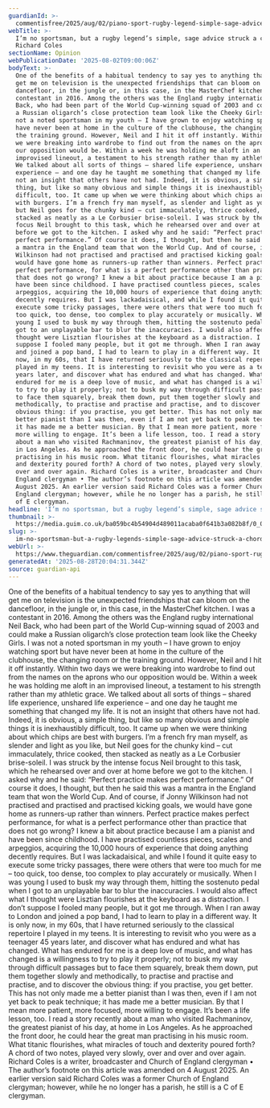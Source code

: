 ```yaml
---
guardianId: >-
  commentisfree/2025/aug/02/piano-sport-rugby-legend-simple-sage-advice-perfect-practice
webTitle: >-
  I’m no sportsman, but a rugby legend’s simple, sage advice struck a chord |
  Richard Coles
sectionName: Opinion
webPublicationDate: '2025-08-02T09:00:06Z'
bodyText: >-
  One of the benefits of a habitual tendency to say yes to anything that will
  get me on television is the unexpected friendships that can bloom on the
  dancefloor, in the jungle or, in this case, in the MasterChef kitchen. I was a
  contestant in 2016. Among the others was the England rugby international Neil
  Back, who had been part of the World Cup-winning squad of 2003 and could make
  a Russian oligarch’s close protection team look like the Cheeky Girls. I was
  not a noted sportsman in my youth – I have grown to enjoy watching sport but
  have never been at home in the culture of the clubhouse, the changing room or
  the training ground. However, Neil and I hit it off instantly. Within two days
  we were breaking into wardrobe to find out from the names on the aprons who
  our opposition would be. Within a week he was holding me aloft in an
  improvised lineout, a testament to his strength rather than my athletic grace.
  We talked about all sorts of things – shared life experience, unshared life
  experience – and one day he taught me something that changed my life. It is
  not an insight that others have not had. Indeed, it is obvious, a simple
  thing, but like so many obvious and simple things it is inexhaustibly
  difficult, too. It came up when we were thinking about which chips are best
  with burgers. I’m a french fry man myself, as slender and light as you like,
  but Neil goes for the chunky kind – cut immaculately, thrice cooked, then
  stacked as neatly as a Le Corbusier brise-soleil. I was struck by the intense
  focus Neil brought to this task, which he rehearsed over and over at home
  before we got to the kitchen. I asked why and he said: “Perfect practice makes
  perfect performance.” Of course it does, I thought, but then he said this was
  a mantra in the England team that won the World Cup. And of course, if Jonny
  Wilkinson had not practised and practised and practised kicking goals, we
  would have gone home as runners-up rather than winners. Perfect practice makes
  perfect performance, for what is a perfect performance other than practice
  that does not go wrong? I knew a bit about practice because I am a pianist and
  have been since childhood. I have practised countless pieces, scales and
  arpeggios, acquiring the 10,000 hours of experience that doing anything
  decently requires. But I was lackadaisical, and while I found it quite easy to
  execute some tricky passages, there were others that were too much for me –
  too quick, too dense, too complex to play accurately or musically. When I was
  young I used to busk my way through them, hitting the sostenuto pedal when I
  got to an unplayable bar to blur the inaccuracies. I would also affect what I
  thought were Lisztian flourishes at the keyboard as a distraction. I don’t
  suppose I fooled many people, but it got me through. When I ran away to London
  and joined a pop band, I had to learn to play in a different way. It is only
  now, in my 60s, that I have returned seriously to the classical repertoire I
  played in my teens. It is interesting to revisit who you were as a teenager 45
  years later, and discover what has endured and what has changed. What has
  endured for me is a deep love of music, and what has changed is a willingness
  to try to play it properly; not to busk my way through difficult passages but
  to face them squarely, break them down, put them together slowly and
  methodically, to practise and practise and practise, and to discover the
  obvious thing: if you practise, you get better. This has not only made me a
  better pianist than I was then, even if I am not yet back to peak technique;
  it has made me a better musician. By that I mean more patient, more focused,
  more willing to engage. It’s been a life lesson, too. I read a story recently
  about a man who visited Rachmaninov, the greatest pianist of his day, at home
  in Los Angeles. As he approached the front door, he could hear the great man
  practising in his music room. What titanic flourishes, what miracles of touch
  and dexterity poured forth? A chord of two notes, played very slowly, over and
  over and over again. Richard Coles is a writer, broadcaster and Church of
  England clergyman • The author’s footnote on this article was amended on 4
  August 2025. An earlier version said Richard Coles was a former Church of
  England clergyman; however, while he no longer has a parish, he still is a C
  of E clergyman.
headline: 'I’m no sportsman, but a rugby legend’s simple, sage advice struck a chord'
thumbnail: >-
  https://media.guim.co.uk/ba059bc4b54904d489011acaba0f641b3a082b8f/0_0_5000_4000/500.jpg
slug: >-
  im-no-sportsman-but-a-rugby-legends-simple-sage-advice-struck-a-chord-or-richard-coles
webUrl: >-
  https://www.theguardian.com/commentisfree/2025/aug/02/piano-sport-rugby-legend-simple-sage-advice-perfect-practice
generatedAt: '2025-08-28T20:04:31.344Z'
source: guardian-api
---
```

One of the benefits of a habitual tendency to say yes to anything that will get me on television is the unexpected friendships that can bloom on the dancefloor, in the jungle or, in this case, in the MasterChef kitchen. I was a contestant in 2016. Among the others was the England rugby international Neil Back, who had been part of the World Cup-winning squad of 2003 and could make a Russian oligarch’s close protection team look like the Cheeky Girls. I was not a noted sportsman in my youth – I have grown to enjoy watching sport but have never been at home in the culture of the clubhouse, the changing room or the training ground. However, Neil and I hit it off instantly. Within two days we were breaking into wardrobe to find out from the names on the aprons who our opposition would be. Within a week he was holding me aloft in an improvised lineout, a testament to his strength rather than my athletic grace. We talked about all sorts of things – shared life experience, unshared life experience – and one day he taught me something that changed my life. It is not an insight that others have not had. Indeed, it is obvious, a simple thing, but like so many obvious and simple things it is inexhaustibly difficult, too. It came up when we were thinking about which chips are best with burgers. I’m a french fry man myself, as slender and light as you like, but Neil goes for the chunky kind – cut immaculately, thrice cooked, then stacked as neatly as a Le Corbusier brise-soleil. I was struck by the intense focus Neil brought to this task, which he rehearsed over and over at home before we got to the kitchen. I asked why and he said: “Perfect practice makes perfect performance.” Of course it does, I thought, but then he said this was a mantra in the England team that won the World Cup. And of course, if Jonny Wilkinson had not practised and practised and practised kicking goals, we would have gone home as runners-up rather than winners. Perfect practice makes perfect performance, for what is a perfect performance other than practice that does not go wrong? I knew a bit about practice because I am a pianist and have been since childhood. I have practised countless pieces, scales and arpeggios, acquiring the 10,000 hours of experience that doing anything decently requires. But I was lackadaisical, and while I found it quite easy to execute some tricky passages, there were others that were too much for me – too quick, too dense, too complex to play accurately or musically. When I was young I used to busk my way through them, hitting the sostenuto pedal when I got to an unplayable bar to blur the inaccuracies. I would also affect what I thought were Lisztian flourishes at the keyboard as a distraction. I don’t suppose I fooled many people, but it got me through. When I ran away to London and joined a pop band, I had to learn to play in a different way. It is only now, in my 60s, that I have returned seriously to the classical repertoire I played in my teens. It is interesting to revisit who you were as a teenager 45 years later, and discover what has endured and what has changed. What has endured for me is a deep love of music, and what has changed is a willingness to try to play it properly; not to busk my way through difficult passages but to face them squarely, break them down, put them together slowly and methodically, to practise and practise and practise, and to discover the obvious thing: if you practise, you get better. This has not only made me a better pianist than I was then, even if I am not yet back to peak technique; it has made me a better musician. By that I mean more patient, more focused, more willing to engage. It’s been a life lesson, too. I read a story recently about a man who visited Rachmaninov, the greatest pianist of his day, at home in Los Angeles. As he approached the front door, he could hear the great man practising in his music room. What titanic flourishes, what miracles of touch and dexterity poured forth? A chord of two notes, played very slowly, over and over and over again. Richard Coles is a writer, broadcaster and Church of England clergyman • The author’s footnote on this article was amended on 4 August 2025. An earlier version said Richard Coles was a former Church of England clergyman; however, while he no longer has a parish, he still is a C of E clergyman.
